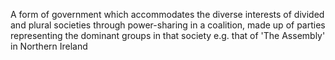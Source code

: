 {{rfv}}

A form of government which accommodates the diverse interests of divided and plural societies through power-sharing in a coalition, made up of parties representing the dominant groups in that society e.g. that of 'The Assembly' in Northern Ireland
